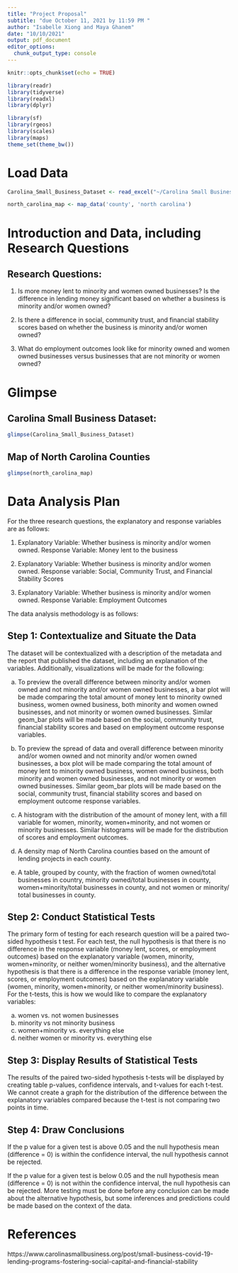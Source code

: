 ```yaml
---
title: "Project Proposal"
subtitle: "due October 11, 2021 by 11:59 PM "
author: "Isabelle Xiong and Maya Ghanem"
date: "10/10/2021"
output: pdf_document
editor_options: 
  chunk_output_type: console
---
```


```r
knitr::opts_chunk$set(echo = TRUE)
```

```r
library(readr)
library(tidyverse)
library(readxl)
library(dplyr)
```

```r
library(sf)
library(rgeos)
library(scales)
library(maps)
theme_set(theme_bw())
```

# Load Data

```r
Carolina_Small_Business_Dataset <- read_excel("~/Carolina Small Business: Stats 198 Project/data/Carolina Small Business Dataset.xlsx")
```

```r
north_carolina_map <- map_data('county', 'north carolina')
```

# Introduction and Data, including Research Questions

## Research Questions:

1) Is more money lent to minority and women owned businesses? Is the difference in lending money significant based on whether a business is minority and/or women owned?

2) Is there a difference in social, community trust, and financial stability scores based on whether the business is minority and/or women owned?

3) What do employment outcomes look like for minority owned and women owned businesses versus businesses that are not minority or women owned?

# Glimpse

## Carolina Small Business Dataset:

```r
glimpse(Carolina_Small_Business_Dataset)
```

## Map of North Carolina Counties

```r
glimpse(north_carolina_map)
```

# Data Analysis Plan

For the three research questions, the explanatory and response variables are as follows:

1) Explanatory Variable: Whether business is minority and/or women owned. Response Variable: Money lent to the business

2) Explanatory Variable: Whether business is minority and/or women owned. Response variable: Social, Community Trust, and Financial Stability Scores

3) Explanatory Variable: Whether business is minority and/or women owned. Response Variable: Employment Outcomes

The data analysis methodology is as follows:

## Step 1: Contextualize and Situate the Data

The dataset will be contextualized with a description of the metadata and the report that published the dataset, including an explanation of the variables. Additionally, visualizations will be made for the following:

a) To preview the overall difference between minority and/or women owned and not minority and/or women owned businesses, a bar plot will be made comparing the total amount of money lent to minority owned business, women owned business, both minority and women owned businesses, and not minority or women owned businesses. Similar geom_bar plots will be made based on the social, community trust, financial stability scores and based on employment outcome response variables. 

b) To preview the spread of data and overall difference between minority and/or women owned and not minority and/or women owned businesses, a box plot will be made comparing the total amount of money lent to minority owned business, women owned business, both minority and women owned businesses, and not minority or women owned businesses. Similar geom_bar plots will be made based on the social, community trust, financial stability scores and based on employment outcome response variables.

c) A histogram with the distribution of the amount of money lent, with a fill variable for women, minority, women+minority, and not women or minority businesses. Similar histograms will be made for the distribution of scores and employment outcomes. 

d) A density map of North Carolina counties based on the amount of lending projects in each county.

e) A table, grouped by county, with the fraction of women owned/total businesses in country, minority owned/total businesses in county, women+minority/total businesses in county, and not women or minority/ total businesses in county.

## Step 2: Conduct Statistical Tests

The primary form of testing for each research question will be a paired two-sided hypothesis t test. For each test, the null hypothesis is that there is no difference in the response variable (money lent, scores, or employment outcomes) based on the explanatory variable (women, minority, women+minority, or neither women/minority business), and the alternative hypothesis is that there is a difference in the response variable (money lent, scores, or employment outcomes) based on the explanatory variable (women, minority, women+minority, or neither women/minority business). For the t-tests, this is how we would like to compare the explanatory variables:

a) women vs. not women businesses
b) minority vs not minority business
c) women+minority vs. everything else
d) neither women or minority vs. everything else


## Step 3: Display Results of Statistical Tests

The results of the paired two-sided hypothesis t-tests will be displayed by creating table p-values, confidence intervals, and t-values for each t-test. We cannot create a graph for the distribution of the difference between the explanatory variables compared because the t-test is not comparing two points in time.    

## Step 4: Draw Conclusions

If the p value for a given test is above 0.05 and the null hypothesis mean (difference = 0) is within the confidence interval, the null hypothesis cannot be rejected. 

If the p value for a given test is below 0.05 and the null hypothesis mean (difference = 0) is not within the confidence interval, the null hypothesis can be rejected. More testing must be done before any conclusion can be made about the alternative hypothesis, but some inferences and predictions could be made based on the context of the data. 

# References

https://www.carolinasmallbusiness.org/post/small-business-covid-19-lending-programs-fostering-social-capital-and-financial-stability
